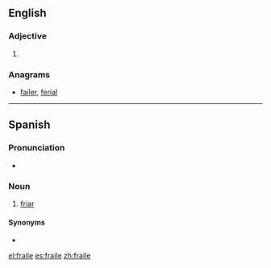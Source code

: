 ==English==

===Adjective===
{{infl|en|adjective}}

# {{obsolete spelling of|frail}}

===Anagrams===
* [[failer#English|failer]], [[ferial#English|ferial]]

----

==Spanish==

===Pronunciation===
* {{IPA|[ˈfɾaj.le]|lang=es}}

===Noun===
{{es-noun-m}}

# [[friar]]

====Synonyms====
* {{l|es|fray}}

[[el:fraile]]
[[es:fraile]]
[[zh:fraile]]